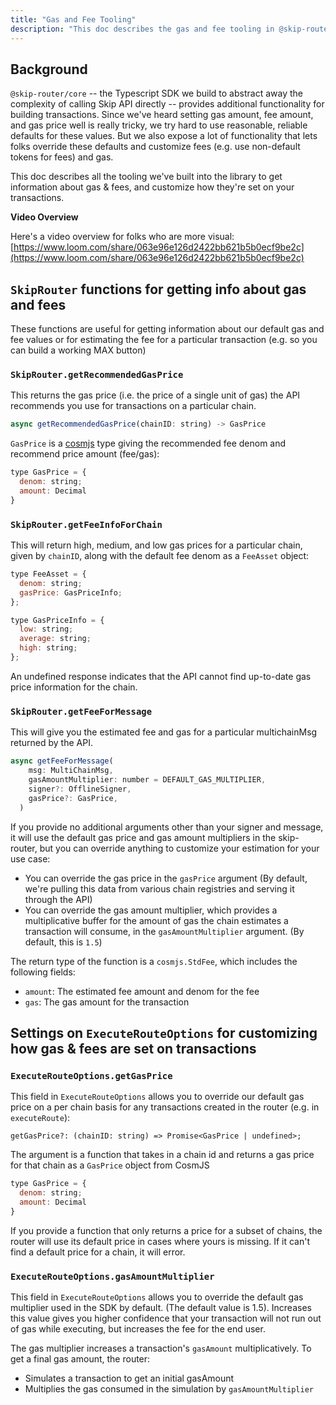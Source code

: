 ```yaml
---
title: "Gas and Fee Tooling"
description: "This doc describes the gas and fee tooling in @skip-router/core (our typescript library)"
---
```


## Background

`@skip-router/core` \-- the Typescript SDK we build to abstract away the complexity of calling Skip API directly -- provides additional functionality for building transactions. Since we've heard setting gas amount, fee amount, and gas price well is really tricky, we try hard to use reasonable, reliable defaults for these values. But we also expose a lot of functionality that lets folks override these defaults and customize fees (e.g. use non-default tokens for fees) and gas. 

This doc describes all the tooling we've built into the library to get information about gas & fees, and customize how they're set on your transactions. 

<Note>

**Video Overview**

Here's a video overview for folks who are more visual: [https://www.loom.com/share/063e96e126d2422bb621b5b0ecf9be2c](https://www.loom.com/share/063e96e126d2422bb621b5b0ecf9be2c)
</Note>

## `SkipRouter` functions for getting info about gas and fees

These functions are useful for getting information about our default gas and fee values or for estimating the fee for a particular transaction (e.g. so you can build a working MAX button)

### `SkipRouter.getRecommendedGasPrice`

This returns the gas price (i.e. the price of a single unit of gas) the API recommends you use for transactions on a particular chain. 

```JavaScript JavaScript
async getRecommendedGasPrice(chainID: string) -> GasPrice
```

`GasPrice` is a [cosmjs](https://cosmos.github.io/cosmjs/latest/stargate/classes/GasPrice.html) type giving the recommended fee denom and recommend price amount (fee/gas): 

```JavaScript JavaScript
type GasPrice = {
  denom: string;
  amount: Decimal
}
```

### `SkipRouter.getFeeInfoForChain`

This will return high, medium, and low gas prices for a particular chain, given by `chainID`, along with the default fee denom as a `FeeAsset` object:

```JavaScript JavaScript
type FeeAsset = {
  denom: string;
  gasPrice: GasPriceInfo;
};

type GasPriceInfo = {
  low: string;
  average: string;
  high: string;
};
```

An undefined response indicates that the API cannot find up-to-date gas price information for the chain. 

### `SkipRouter.getFeeForMessage`

This will give you the estimated fee and gas for a particular multichainMsg returned by the API. 

```JavaScript JavaScript
async getFeeForMessage(
    msg: MultiChainMsg,
    gasAmountMultiplier: number = DEFAULT_GAS_MULTIPLIER,
    signer?: OfflineSigner,
    gasPrice?: GasPrice,
  ) 
```

If you provide no additional arguments other than your signer and message, it will use the default gas price and gas amount multipliers in the skip-router, but you can override anything to customize your estimation for your use case: 

* You can override the gas price in the `gasPrice` argument (By default, we're pulling this data from various chain registries and serving it through the API)
* You can override the gas amount multiplier, which provides a multiplicative buffer for the amount of gas the chain estimates a transaction will consume, in the `gasAmountMultiplier` argument. (By default, this is `1.5`)

The return type of the function is a `cosmjs.StdFee`, which includes the following fields: 

* `amount`: The estimated fee amount and denom for the fee
* `gas`: The gas amount for the transaction

## Settings on `ExecuteRouteOptions` for customizing how gas & fees are set on transactions

### `ExecuteRouteOptions.getGasPrice`

This field in `ExecuteRouteOptions` allows you to override our default gas price on a per chain basis for any transactions created in the router (e.g. in `executeRoute`): 

`getGasPrice?: (chainID: string) => Promise<GasPrice | undefined>;`

The argument is a function that takes in a chain id and returns a gas price for that chain as a `GasPrice` object from CosmJS

```JavaScript JavaScript
type GasPrice = {
  denom: string;
  amount: Decimal
}
```

If you provide a function that only returns a price for a subset of chains, the router will use its default price in cases where yours is missing. If it can't find a default price for a chain, it will error. 

### `ExecuteRouteOptions.gasAmountMultiplier`

This field in `ExecuteRouteOptions` allows you to override the default gas multiplier used in the SDK by default. (The default value is 1.5). Increases this value gives you higher confidence that your transaction will not run out of gas while executing, but increases the fee for the end user.

The gas multiplier increases a transaction's `gasAmount` multiplicatively. To get a final gas amount, the router: 

* Simulates a transaction to get an initial gasAmount
* Multiplies the gas consumed in the simulation by `gasAmountMultiplier`